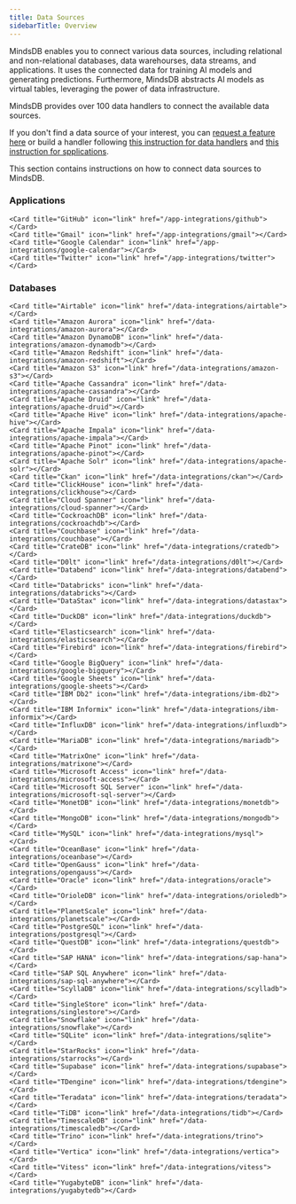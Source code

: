 ```yaml
---
title: Data Sources
sidebarTitle: Overview
---
```


MindsDB enables you to connect various data sources, including relational and non-relational databases, data warehourses, data streams, and applications. It uses the connected data for training AI models and generating predictions. Furthermore, MindsDB abstracts AI models as virtual tables, leveraging the power of data infrastructure.

<Tip>
MindsDB provides over 100 data handlers to connect the available data sources.

If you don't find a data source of your interest, you can [request a feature here](https://github.com/mindsdb/mindsdb/issues/new?assignees=&labels=enhancement&projects=&template=feature_request_v2.yaml) or build a handler following [this instruction for data handlers](/contribute/data-handlers) and [this instruction for spplications](/contribute/app-handlers).
</Tip>

This section contains instructions on how to connect data sources to MindsDB.

### Applications

<CardGroup cols={4}>

    <Card title="GitHub" icon="link" href="/app-integrations/github"></Card>
    <Card title="Gmail" icon="link" href="/app-integrations/gmail"></Card>
    <Card title="Google Calendar" icon="link" href="/app-integrations/google-calendar"></Card>
    <Card title="Twitter" icon="link" href="/app-integrations/twitter"></Card>

</CardGroup>

### Databases

<CardGroup cols={4}>

    <Card title="Airtable" icon="link" href="/data-integrations/airtable"></Card>
    <Card title="Amazon Aurora" icon="link" href="/data-integrations/amazon-aurora"></Card>
    <Card title="Amazon DynamoDB" icon="link" href="/data-integrations/amazon-dynamodb"></Card>
    <Card title="Amazon Redshift" icon="link" href="/data-integrations/amazon-redshift"></Card>
    <Card title="Amazon S3" icon="link" href="/data-integrations/amazon-s3"></Card>
    <Card title="Apache Cassandra" icon="link" href="/data-integrations/apache-cassandra"></Card>
    <Card title="Apache Druid" icon="link" href="/data-integrations/apache-druid"></Card>
    <Card title="Apache Hive" icon="link" href="/data-integrations/apache-hive"></Card>
    <Card title="Apache Impala" icon="link" href="/data-integrations/apache-impala"></Card>
    <Card title="Apache Pinot" icon="link" href="/data-integrations/apache-pinot"></Card>
    <Card title="Apache Solr" icon="link" href="/data-integrations/apache-solr"></Card>
    <Card title="Ckan" icon="link" href="/data-integrations/ckan"></Card>
    <Card title="ClickHouse" icon="link" href="/data-integrations/clickhouse"></Card>
    <Card title="Cloud Spanner" icon="link" href="/data-integrations/cloud-spanner"></Card>
    <Card title="CockroachDB" icon="link" href="/data-integrations/cockroachdb"></Card>
    <Card title="Couchbase" icon="link" href="/data-integrations/couchbase"></Card>
    <Card title="CrateDB" icon="link" href="/data-integrations/cratedb"></Card>
    <Card title="D0lt" icon="link" href="/data-integrations/d0lt"></Card>
    <Card title="Databend" icon="link" href="/data-integrations/databend"></Card>
    <Card title="Databricks" icon="link" href="/data-integrations/databricks"></Card>
    <Card title="DataStax" icon="link" href="/data-integrations/datastax"></Card>
    <Card title="DuckDB" icon="link" href="/data-integrations/duckdb"></Card>
    <Card title="Elasticsearch" icon="link" href="/data-integrations/elasticsearch"></Card>
    <Card title="Firebird" icon="link" href="/data-integrations/firebird"></Card>
    <Card title="Google BigQuery" icon="link" href="/data-integrations/google-bigquery"></Card>
    <Card title="Google Sheets" icon="link" href="/data-integrations/google-sheets"></Card>
    <Card title="IBM Db2" icon="link" href="/data-integrations/ibm-db2"></Card>
    <Card title="IBM Informix" icon="link" href="/data-integrations/ibm-informix"></Card>
    <Card title="InfluxDB" icon="link" href="/data-integrations/influxdb"></Card>
    <Card title="MariaDB" icon="link" href="/data-integrations/mariadb"></Card>
    <Card title="MatrixOne" icon="link" href="/data-integrations/matrixone"></Card>
    <Card title="Microsoft Access" icon="link" href="/data-integrations/microsoft-access"></Card>
    <Card title="Microsoft SQL Server" icon="link" href="/data-integrations/microsoft-sql-server"></Card>
    <Card title="MonetDB" icon="link" href="/data-integrations/monetdb"></Card>
    <Card title="MongoDB" icon="link" href="/data-integrations/mongodb"></Card>
    <Card title="MySQL" icon="link" href="/data-integrations/mysql"></Card>
    <Card title="OceanBase" icon="link" href="/data-integrations/oceanbase"></Card>
    <Card title="OpenGauss" icon="link" href="/data-integrations/opengauss"></Card>
    <Card title="Oracle" icon="link" href="/data-integrations/oracle"></Card>
    <Card title="OrioleDB" icon="link" href="/data-integrations/orioledb"></Card>
    <Card title="PlanetScale" icon="link" href="/data-integrations/planetscale"></Card>
    <Card title="PostgreSQL" icon="link" href="/data-integrations/postgresql"></Card>
    <Card title="QuestDB" icon="link" href="/data-integrations/questdb"></Card>
    <Card title="SAP HANA" icon="link" href="/data-integrations/sap-hana"></Card>
    <Card title="SAP SQL Anywhere" icon="link" href="/data-integrations/sap-sql-anywhere"></Card>
    <Card title="ScyllaDB" icon="link" href="/data-integrations/scylladb"></Card>
    <Card title="SingleStore" icon="link" href="/data-integrations/singlestore"></Card>
    <Card title="Snowflake" icon="link" href="/data-integrations/snowflake"></Card>
    <Card title="SQLite" icon="link" href="/data-integrations/sqlite"></Card>
    <Card title="StarRocks" icon="link" href="/data-integrations/starrocks"></Card>
    <Card title="Supabase" icon="link" href="/data-integrations/supabase"></Card>
    <Card title="TDengine" icon="link" href="/data-integrations/tdengine"></Card>
    <Card title="Teradata" icon="link" href="/data-integrations/teradata"></Card>
    <Card title="TiDB" icon="link" href="/data-integrations/tidb"></Card>
    <Card title="TimescaleDB" icon="link" href="/data-integrations/timescaledb"></Card>
    <Card title="Trino" icon="link" href="/data-integrations/trino"></Card>
    <Card title="Vertica" icon="link" href="/data-integrations/vertica"></Card>
    <Card title="Vitess" icon="link" href="/data-integrations/vitess"></Card>
    <Card title="YugabyteDB" icon="link" href="/data-integrations/yugabytedb"></Card>

</CardGroup>
